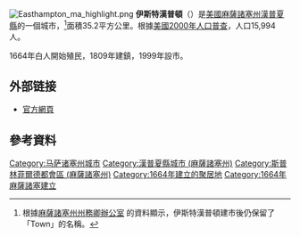 {{NoteTA
|G1 = USState
|G2 = Unit
}}
{{coord|42|16|00|N|72|40|10|W|display=title}}
[[File:Easthampton_ma_highlight.png|right]]
'''伊斯特漢普頓'''（{{lang-en|Easthampton}}）是[[美國|美國]][[麻薩諸塞州|麻薩諸塞州]][[漢普夏縣_(麻薩諸塞州)|漢普夏縣]]的一個城市，<ref>根據[http://www.sec.state.ma.us/cis/cispdf/ma_city_town.pdf 麻薩諸塞州州務卿辦公室] {{Wayback|url=http://www.sec.state.ma.us/cis/cispdf/ma_city_town.pdf |date=20061005033706 }}的資料顯示，伊斯特漢普頓建市後仍保留了「Town」的名稱。</ref>面積35.2平方公里。根據[[美國2000年人口普查|美國2000年人口普查]]，人口15,994人。 

1664年白人開始殖民，1809年建鎮，1999年設市。

==外部链接==
* [http://www.easthampton.org/ 官方網頁] {{Wayback|url=http://www.easthampton.org/ |date=20190302210343 }}

==參考資料==
{{Reflist}}

{{Massachusetts}}

{{DEFAULTSORT:Easthampton, Massachusetts}}
[[Category:马萨诸塞州城市|Category:马萨诸塞州城市]]
[[Category:漢普夏縣城市_(麻薩諸塞州)|Category:漢普夏縣城市 (麻薩諸塞州)]]
[[Category:斯普林菲爾德都會區_(麻薩諸塞州)|Category:斯普林菲爾德都會區 (麻薩諸塞州)]]
[[Category:1664年建立的聚居地|Category:1664年建立的聚居地]]
[[Category:1664年麻薩諸塞建立|Category:1664年麻薩諸塞建立]]
